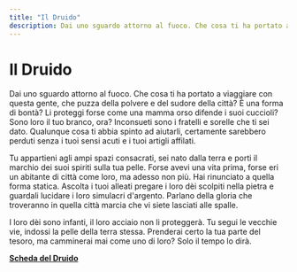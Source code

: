 ```yaml
---
title: "Il Druido"
description: Dai uno sguardo attorno al fuoco. Che cosa ti ha portato a viaggiare con questa gente, che puzza della polvere e del sudore della città? È una forma di bontà? Li proteggi forse come una mamma orso difende i suoi cuccioli? Sono loro il tuo branco, ora? Inconsueti sono i fratelli e sorelle che ti sei dato. Qualunque cosa ti abbia spinto ad aiutarli, certamente sarebbero perduti senza i tuoi sensi acuti e i tuoi artigli affilati.
---
```


# Il Druido

Dai uno sguardo attorno al fuoco. Che cosa ti ha portato a viaggiare con questa gente, che puzza della polvere e del sudore della città? È una forma di bontà? Li proteggi forse come una mamma orso difende i suoi cuccioli? Sono loro il tuo branco, ora? Inconsueti sono i fratelli e sorelle che ti sei dato. Qualunque cosa ti abbia spinto ad aiutarli, certamente sarebbero perduti senza i tuoi sensi acuti e i tuoi artigli affilati.

Tu appartieni agli ampi spazi consacrati, sei nato dalla terra e porti il marchio dei suoi spiriti sulla tua pelle. Forse avevi una vita prima, forse eri un abitante di città come loro, ma adesso non più. Hai rinunciato a quella forma statica. Ascolta i tuoi alleati pregare i loro dèi scolpiti nella pietra e guardali lucidare i loro simulacri d'argento. Parlano della gloria che troveranno in quella città marcia che vi siete lasciati alle spalle.

I loro dèi sono infanti, il loro acciaio non li proteggerà. Tu segui le vecchie vie, indossi la pelle della terra stessa. Prenderai certo la tua parte del tesoro, ma camminerai mai come uno di loro? Solo il tempo lo dirà.

**<a href="/assets/classi/classi-base/Druido.pdf" target="_blank">Scheda del Druido</a>**
